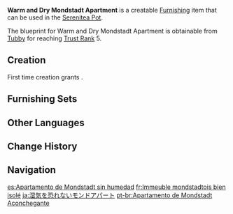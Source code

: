 {{Furnishing Infobox
|id             = 370203
|image          = Item Warm and Dry Mondstadt Apartment.png
|category       = Building
|subcategory    = Mondstadt
|quality        = 3
|adeptal_energy = 60
|load           = 245
|reduced_load   = 121
|description    = A common Mondstadt building. The raised base is effective at mitigating the problem of damp.<br>Though the total floor area is limited, it has been sensibly divided between the rooms to maximize the usability of the space. It is typically used as accommodation.
|blueprint      = Trust Rank
|trust rank     = 5
}}
'''Warm and Dry Mondstadt Apartment''' is a creatable [[Furnishing]] item that can be used in the [[Serenitea Pot]].

The blueprint for Warm and Dry Mondstadt Apartment is obtainable from [[Tubby]] for reaching [[Trust Rank]] 5.

==Creation==
First time creation grants {{Item|Trust|24|x=60}}.
{{Recipe
|type = Creation
|time = 12h
|Fir Wood = 14
|Birch Wood = 6
|sort = Fir Wood;Birch Wood
}}

==Furnishing Sets==
{{Craft Usage|type=Furnishing Set}}

==Other Languages==
{{Other Languages
|en      = Warm and Dry Mondstadt Apartment
|zhs     = 不惧潮湿的蒙德公寓
|zhs_rm  = Bùjù Cháoshī de Méngdé Gōngyù
|zht     = 不懼潮濕的蒙德公寓
|zht_rm  = Bùjù Cháoshī de Méngdé Gōngyù
|zh_tl   = Mondstadt Apartment that Doesn't Fear Wetness
|ja      = 湿気を恐れないモンドアパート
|ja_rm   = Shikke wo Osorenai Mondo Apaato
|ja_tl   = 
|ko      = 습기에 강한 몬드풍 맨션
|ko_rm   = Seupkkie Ganghan Mondeupung Maensyeon
|ko_tl   = Moisture-Resistant Mondstadt Style Mansion
|es      = Apartamento de Mondstadt sin humedad
|es_tl   = Mondstadt Apartment Without Humidity
|fr      = Immeuble mondstadtois bien isolé
|fr_tl   = Well Insulated Mondstadt Building
|ru      = Тёплое и сухое мондштадтское жилище
|ru_tl   = Warm and Dry Mondstadt Apartment
|th      = อพาร์ตเมนต์ Mondstadt ที่ไม่อับชื้น
|th_rm   = 
|th_tl   = 
|vi      = Nhà Trọ Mondstadt Không Sợ Ẩm Ướt
|vi_tl   = 
|de      = Angenehm trockene Wohnung (Mondstadt)
|de_tl   = Pleasantly Dry Apartment (Mondstadt)
|id      = Apartemen Mondstadt yang Hangat dan Kering
|id_tl   = Warm and Dry Mondstadt Apartment
|pt      = Apartamento de Mondstadt Aconchegante
|pt_tl   = 
|tr      = Yalıtımlı Mondstadt Evi
|tr_tl   = 
|it      = Appartamento di Mondstadt ben isolato
|it_tl   = 
}}

==Change History==
{{Change History|1.5}}

==Navigation==
{{Furnishing Navbox|exterior}}

[[es:Apartamento de Mondstadt sin humedad]]
[[fr:Immeuble mondstadtois bien isolé]]
[[ja:湿気を恐れないモンドアパート]]
[[pt-br:Apartamento de Mondstadt Aconchegante]]